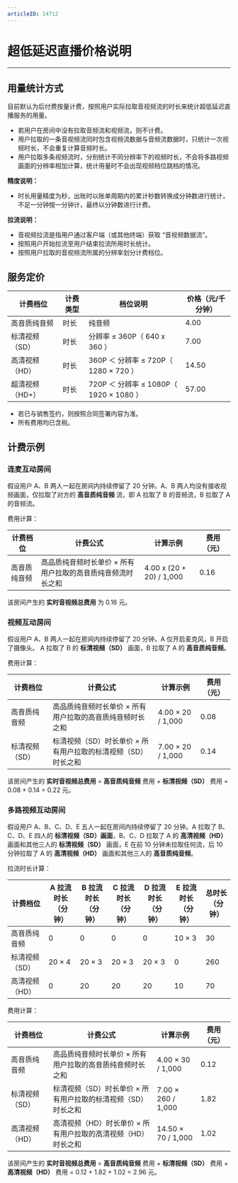 ```yaml
---
articleID: 14712
---
```

# 超低延迟直播价格说明

- - -

## 用量统计方式

目前默认为后付费按量计费，按照用户实际拉取音视频流的时长来统计超低延迟直播服务的用量。

- 若用户在房间中没有拉取音频流和视频流，则不计费。
- 用户拉取的一条音视频流同时包含视频流数据与音频流数据时，只统计一次视频时长，不会重复计算音频时长。
- 用户拉取多条视频流时，分别统计不同分辨率下的视频时长，不会将多路视频画面的分辨率相加计算，统计用量时不会出现视频档位跳档的情况。

<Note title="说明">


**精度说明：**
 - 时长用量精度为秒，出账时以账单周期内的累计秒数转换成分钟数进行统计，不足一分钟按一分钟计，最终以分钟数进行计费。  

**拉流说明：**
 - 音视频拉流是指用户通过客户端（或其他终端）获取 “音视频数据流”。
 - 按照用户开始拉流至用户结束拉流所用时长统计。
 - 按照用户拉取的音视频流所属的分辨率划分计费档位。


</Note>



## 服务定价

|计费档位|计费类型|档位说明|价格（元/千分钟）|
|-|-|-|-|
|高音质纯音频|时长 |纯音频|4.00|
|标清视频（SD）|时长|分辨率 ≤ 360P（ 640 x 360 ）|7.00|
|高清视频（HD）|时长|360P ＜ 分辨率 ≤ 720P（ 1280 × 720 ）|14.50|
|超清视频（HD+）|时长|720P ＜ 分辨率 ≤ 1080P（ 1920 × 1080 ）|57.00|

<Note title="说明">


- 若已与销售签约，则按照合同签署内容为准。  
- 所有费用均已含税。  


</Note>




## 计费示例

### 连麦互动房间

假设用户 A、B 两人一起在房间内持续停留了 20 分钟。A、B 两人均没有接收视频画面，仅拉取了对方的 **高音质纯音频** 流，即 A 拉取了 B 的音频流，B 拉取了 A 的音频流。

费用计算：

|计费档位|计费公式|计算示例|费用（元）|
|-|-|-|-|
|高音质纯音频|高品质纯音频时长单价 × 所有用户拉取的高音质纯音频流时长之和|4.00 x (20 + 20) / 1,000 |0.16|

该房间产生的 **实时音视频总费用** 为 0.16 元。


### 视频互动房间

假设用户 A、B 两人一起在房间内持续停留了 20 分钟，A 仅开启麦克风，B 开启了摄像头。 A 拉取了 B 的 **标清视频（SD）** 画面，B 拉取了 A 的 **高音质纯音频**。


费用计算：

|计费档位|计费公式|计算示例|费用（元）|
|-|-|-|-|
|高音质纯音频|高品质纯音频时长单价 × 所有用户拉取的高音质纯音频时长之和|4.00 × 20 / 1,000 |0.08|
|标清视频（SD）|标清视频（SD）时长单价 × 所有用户拉取的标清视频（SD）时长之和|7.00 × 20 / 1,000 |0.14|

该房间产生的 **实时音视频总费用** = **高音质纯音频** 费用 + **标清视频（SD）** 费用 = 0.08 + 0.14 = 0.22 元。


 ### 多路视频互动房间

假设用户 A、B、C、D、E 五人一起在房间内持续停留了 20 分钟。A 拉取了 B、C、D、E 四人的 **标清视频（SD）画面**，B、C、D 拉取了 A 的 **高清视频（HD）** 画面和其他三人的 **标清视频（SD）** 画面，E 在前 10 分钟未拉取任何流，后 10 分钟拉取了 A 的 **高清视频（HD）** 画面和其他三人的 **高音质纯音频**。


拉流时长计算：

|计费档位|A 拉流时长（分钟）|B 拉流时长（分钟）|C 拉流时长（分钟）|D 拉流时长（分钟）|E 拉流时长（分钟）|总时长（分钟）|
|-|-|-|-|-|-|-|
|高音质纯音频|0|0|0|0|10 × 3|30|
|标清视频（SD）|20 × 4|20 × 3|20 × 3|20 × 3|0|260|
|高清视频（HD）|0|20|20|20|10|70|


费用计算：

|计费档位|计费公式|计算示例|费用（元）|
|-|-|-|-|
|高音质纯音频|高品质纯音频时长单价 × 所有用户拉取的高音质纯音频时长之和|4.00 × 30 / 1,000 |0.12|
|标清视频（SD）|标清视频（SD）时长单价 × 所有用户拉取的标清视频（SD）时长之和|7.00 × 260 / 1,000 |1.82|
|高清视频（HD）|高清视频（HD）时长单价 × 所有用户拉取的高清视频（HD）时长之和|14.50 × 70 / 1,000 | 1.02|

该房间产生的 **实时音视频总费用** = **高音质纯音频** 费用 + **标清视频（SD）** 费用 + **高清视频（HD）** 费用 = 0.12 + 1.82 + 1.02 = 2.96 元。
